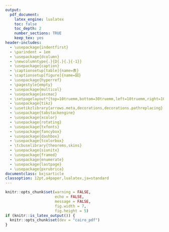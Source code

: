 ```yaml
---
output:
  pdf_document:
    latex_engine: lualatex
    toc: false
    toc_depth: 2
    number_sections: TRUE
    keep_tex: yes
header-includes:
  - \usepackage{indentfirst}
  - \parindent = 1em
  - \usepackage{dcolumn}
  - \newcolumntype{.}{D{.}{.}{-1}}
  - \usepackage{caption}
  - \captionsetup[table]{name=表}
  - \captionsetup[figure]{name=図}
  - \usepackage{hyperref}
  - \pagestyle{empty}
  - \usepackage{multicol}
  - \usepackage{ascmac}
  - \setpagelayout*{top=10truemm,bottom=30truemm,left=10truemm,right=10truemm}
  - \usepackage{tikz}
  - \usetikzlibrary{arrows.meta,decorations,decorations.pathreplacing}
  - \usepackage{tabstackengine}
  - \usepackage{xcolor}
  - \usepackage{rotating}
  - \usepackage{txfonts}
  - \usepackage{fancybox}
  - \usepackage{dashbox}
  - \usepackage{tcolorbox}
  - \tcbuselibrary{theorems,skins}
  - \usepackage{siunitx}
  - \usepackage{framed}
  - \usepackage{enumerate}
  - \usepackage{lastpage}
  - \usepackage{pxrubrica}
documentclass: bxjsarticle
classoption: 12pt,a4paper,lualatex,ja=standard
---
```


```r
knitr::opts_chunk$set(warning = FALSE, 
                      echo = FALSE, 
                      message = FALSE,
                      fig.width = 7,
                      fig.height = 5)
if (knitr::is_latex_output()) {
  knitr::opts_chunk$set(dev = "cairo_pdf")
}
```

\renewcommand{\thefootnote}{}
\newcounter{kaunta}
\renewcommand{\thekaunta}{\arabic{kaunta}}
\newcommand{\kaunta}{\refstepcounter{kaunta}%
\thekaunta}
\def\question{\noindent\fbox{\large\makebox[1em]{\text{\kaunta}}} \hspace{1pt}}
\newcounter{skaunta}
\renewcommand{\theskaunta}{\arabic{skaunta}}
\newcommand{\skaunta}{\refstepcounter{skaunta}%
\theskaunta}
\def\squestion{(\text{\skaunta})\hspace{2.5pt}}
\newcommand{\maru}[1]{\raise0.2ex\hbox{\textcircled{\scriptsize{#1}}}}
\newcommand{\jsim}{\mathrel{\text{∽}}}
\newcommand{\jpara}{/\!/}

\newcounter{kcounter}
\setcounter{kcounter}{0}
\newcommand{\kana}{\refstepcounter{kcounter}\ifthenelse{\value{kcounter}=1}{ア}{\ifthenelse{\value{kcounter}=2}{イ}{\ifthenelse{\value{kcounter}=3}{ウ}{\ifthenelse{\value{kcounter}=4}{エ}{\ifthenelse{\value{kcounter}=5}{オ} {\ifthenelse{\value{kcounter}=6}{カ}{\ifthenelse{\value{kcounter}=7}{キ}{\ifthenelse{\value{kcounter}=8}{ク}{\ifthenelse{\value{kcounter}=9}{ケ}{\ifthenelse{\value{kcounter}=10}{コ}{\ifthenelse{\value{kcounter}=11}{サ}{\ifthenelse{\value{kcounter}=12}{シ}{\ifthenelse{\value{kcounter}=13}{ス}{\ifthenelse{\value{kcounter}=14}{セ}{\ifthenelse{\value{kcounter}=15}{ソ}{\ifthenelse{\value{kcounter}=16}{タ}{\ifthenelse{\value{kcounter}=17}{チ}{\ifthenelse{\value{kcounter}=18}{ツ}{\ifthenelse{\value{kcounter}=19}{テ}{\ifthenelse{\value{kcounter}=20}{ト}{\ifthenelse{\value{kcounter}=21}{ナ}{\ifthenelse{\value{kcounter}=22}{二}{\ifthenelse{\value{kcounter}=23}{ヌ}{\ifthenelse{\value{kcounter}=24}{ネ}{\ifthenelse{\value{kcounter}=25}{ノ}{\ifthenelse{\value{kcounter}=26}{ハ}{\ifthenelse{\value{kcounter}=27}{ヒ}{\ifthenelse{\value{kcounter}=28}{フ}{\ifthenelse{\value{kcounter}=29}{ヘ}{\ifthenelse{\value{kcounter}=30}{ホ}{\ifthenelse{\value{kcounter}=31}{マ}{\ifthenelse{\value{kcounter}=32}{ミ}{\ifthenelse{\value{kcounter}=33}{ム}{\ifthenelse{\value{kcounter}=34}{メ}{\ifthenelse{\value{kcounter}=35}{モ}{\ifthenelse{\value{kcounter}=36}{ヤ}{\ifthenelse{\value{kcounter}=37}{ユ}{\ifthenelse{\value{kcounter}=38}{ヨ}{\ifthenelse{\value{kcounter}=39}{ラ}{\ifthenelse{\value{kcounter}=40}{リ}{\ifthenelse{\value{kcounter}=41}{ル}{\ifthenelse{\value{kcounter}=42}{レ}{\ifthenelse{\value{kcounter}=43}{ロ}{\ifthenelse{\value{kcounter}=44}{ワ}{・}}}}}}}}}}}}}}}}}}}}}}}}}}}}}}}}}}}}}}}}}}}}}

\newcommand{\kuran}[1]{\framebox[1.5cm][c]{\maru{#1}}}

\newcommand{\haiten}[1]{%
\begin{flushright}%
\footnotesize{＜#1＞}%
\end{flushright}%
}

\newgeometry{top=10truemm,bottom=10truemm,left=20truemm,right=20truemm}

\thispagestyle{empty}
\begin{center}
\phantom{empty}

\vspace{60truemm}

\hspace{4em} {\HUGE\gtfamily\bfseries \ruby[g]{数}{すう}\hspace{2em}\ruby[g]{学}{がく}}\hspace{1em}{\large \gtfamily \bfseries （$\mathbf{1}$\ruby[g]{年}{ねん}）}\\
\vspace{84truemm}

{\large\gtfamily\bfseries \ruby[g]{注}{ちゅう}\hspace{5em}\ruby[g]{意}{い}}

\end{center}

\centering
\begin{framed}
\begin{flushleft}
\begin{enumerate}[\Large \gtfamily 1]
  \item {\large 「\ruby[g]{開始}{かいし}」の\ruby[g]{合図}{あいず}があるまでは,\ruby[g]{開}{ひら}いてはいけません。}

  \item {\large \ruby[g]{問題}{もんだい}は\pageref{LastPage}ページまであります。}

  \item {\large 「\ruby[g]{開始}{かいし}」の\ruby[g]{合図}{あいず}があったら,まず,\ruby[g]{問題用紙}{もんだいようし}・\ruby[g]{解答用紙}{かいとうようし}に,\ruby[g]{組}{くみ}・\ruby[g]{番号}{ばんごう}と\ruby[g]{名前}{なまえ}などを\ruby[g]{書}{か}きなさい。}

  \item {\large \ruby[g]{答}{こた}えは,すべて\ruby[g]{解答用紙}{かいとうようし}に\ruby[g]{書}{か}きなさい。また、\ruby[g]{所定}{しょてい}の\ruby[g]{欄}{らん}に\ruby[g]{濃}{こ}くはっきりと\ruby[g]{書}{か}きなさい。}

  \item {\large 「\ruby[g]{終了}{しゅうりょう}」の\ruby[g]{合図}{あいず}で,すぐ\ruby[g]{鉛筆}{えんぴつ}をおき,\ruby[g]{解答用紙}{かいとうようし}を\ruby[g]{裏返}{うらがえ}しにしなさい。}
\end{enumerate}
\end{flushleft}
\end{framed}

\vspace{14mm}

\begin{center}
{\large \underline{\hspace{30mm}\ruby[g]{組}{くみ} \hspace{30mm}\ruby[g]{番}{ばん} \hspace{15mm} \ruby[g]{名前}{なまえ} \hspace{60mm}}}
\end{center}

\pagestyle{plain}
\pagenumbering{arabic}
\begin{flushleft}

\question \ruby[g]{次}{つぎ}の\ruby[g]{空欄}{くうらん}にあてはまる\ruby[g]{語句}{ごく}を\ruby[g]{下}{した}の\ruby[g]{語群}{ごぐん}から\ruby[g]{選}{えら}びなさい。

\haiten{知・技$2 \times 12$点}

  いろいろな\ruby[g]{値}{あたい}をとる\ruby[g]{文字}{もじ}のことを\kuran{ア}という。\kuran{ア}のとりうる\ruby[g]{値}{あたい}の\ruby[g]{範囲}{はんい}を、その\kuran{ア}の\kuran{イ}という。ある\kuran{ア}$x, \, y$があって、\kuran{ア}$x$の\ruby[g]{値}{あたい}を\ruby[g]{決}{き}めると、それにともなって\kuran{ア}$y$の\ruby[g]{値}{あたい}もただ1つ\ruby[g]{決}{き}まるとき、$y$は$x$の\kuran{ウ}であるという。

\begin{multicols}{2}
\ruby[g]{負}{ふ}の\ruby[g]{数}{すう}も\ruby[g]{含}{ふく}めてグラフをかくには、\ruby[g]{右}{みぎ}の\ruby[g]{図}{ず}のような、それぞれの\ruby[g]{原点}{げんてん}で\ruby[g]{直角}{ちょっかく}に\ruby[g]{交}{まじ}わっている2つの\ruby[g]{数直線}{すうちょくせん}を\ruby[g]{考}{かんが}えればよい。このような\ruby[g]{図}{ず}で、\ruby[g]{横}{よこ}の\ruby[g]{数直線}{すうちょくせん}を\kuran{エ}、または、\ruby[g]{横軸}{よこじく}、\ruby[g]{縦}{たて}の\ruby[g]{数直線}{すうちょくせん}を\kuran{オ}、または、\ruby[g]{縦軸}{たてじく}という。\ruby[g]{横軸}{よこじく}と\ruby[g]{縦軸}{たてじく}を\ruby[g]{合}{あ}わせて\kuran{カ}、その\ruby[g]{交点}{こうてん}Oを\kuran{キ}という。

\columnbreak

\begin{tikzpicture}[scale=0.4]
\draw[help lines] (-6,-6) grid (6,6);
\draw[thick](-6,0) -- (6,0)node[right]{$x$};
\draw[thick](0,-6) -- (0,6)node[above]{$y$};
\draw(0,0) node[below left]{O};
\foreach \x in {-4, -2, 2, 4} \draw ({\x},0) node[below]{$\x$};
\foreach \y in {-4, -2, 2, 4} \draw (0,{\y}) node[right]{$\y$};
\end{tikzpicture}

\end{multicols}

$y$が$x$の\kuran{ウ}で、\ruby[g]{次}{つぎ}のような\ruby[g]{式}{しき}で\ruby[g]{表}{あらわ}されるとき、$y$は$x$に\kuran{ク}するという。

$$
y = ax
$$

\ruby[g]{一定}{いってい}の\ruby[g]{数}{すう}やそれを\ruby[g]{表}{あらわ}す\ruby[g]{文字}{もじ}を\ruby[g]{定数}{ていすう}といい、\ruby[g]{上}{うえ}の\ruby[g]{式}{しき}のなかの\ruby[g]{文字}{もじ}$a$は\ruby[g]{定数}{ていすう}であり、\kuran{ケ}という。$y$が$x$に\kuran{ク}し、$x \neq 0$のとき、$\dfrac{y}{x}$の\ruby[g]{値}{あたい}は\ruby[g]{一定}{いってい}で、\kuran{ケ}に\ruby[g]{等}{ひと}しい。

\kuran{ク}のグラフは\ruby[g]{原点}{げんてん}を\ruby[g]{通}{とお}る\kuran{コ}となる。

また、$y$が$x$の\kuran{ウ}で、\ruby[g]{次}{つぎ}のような\ruby[g]{式}{しき}で\ruby[g]{表}{あらわ}されるとき、$y$は$x$に\kuran{サ}するという。

$$
y = \dfrac{a}{x}
$$
\kuran{サ}についても、\ruby[g]{定数}{ていすう}$a$を\kuran{ケ}という。$y$が$x$に\kuran{サ}するとき、$x$と$y$の\ruby[g]{積}{せき}$xy$は\ruby[g]{一定}{いってい}で、\kuran{ケ}に\ruby[g]{等}{ひと}しい。

\kuran{サ}のグラフはなめらかな2つの\ruby[g]{曲線}{きょくせん}になり、\kuran{シ}とよばれる。このグラフは\ruby[g]{縦軸}{たてじく}、\ruby[g]{横軸}{よこじく}と\ruby[g]{交}{まじ}わらない。

\begin{itembox}[l]{語群}
\ruby[g]{係数}{けいすう}\hspace{1.5em}\ruby[g]{項}{こう}\hspace{1.5em}\ruby[g]{原点}{げんてん}\hspace{1.5em}\ruby[g]{比例}{ひれい}\hspace{1.5em}\ruby[g]{凡例}{はんれい}\hspace{1.5em}\ruby[g]{変数}{へんすう}\hspace{1.5em}\ruby[g]{定数}{ていすう}\hspace{1.5em}\ruby[g]{反比例}{はんぴれい}\hspace{1.5em}\ruby[g]{関数}{かんすう}\hspace{1.5em}\ruby[g]{間数}{かんすう}\hspace{1.5em}$v$\ruby[g]{軸}{じく}\hspace{1.5em}$x$\ruby[g]{軸}{じく}\hspace{1.5em}$y$\ruby[g]{軸}{じく}\hspace{1.5em} $z$\ruby[g]{軸}{じく}\hspace{1.5em}\ruby[g]{変域}{へんいき}\hspace{1.5em}\ruby[g]{凡例定数}{はんれいていすう}\hspace{1.5em}\ruby[g]{比例定数}{ひれいていすう}\hspace{1.5em}\ruby[g]{曲線}{きょくせん}\hspace{1.5em}\ruby[g]{半直線}{はんちょくせん}\hspace{1.5em}\ruby[g]{線分}{せんぶん}\hspace{1.5em}\ruby[g]{直線}{ちょくせん}\hspace{1.5em}\ruby[g]{二曲線}{にきょくせん}\hspace{1.5em}\ruby[g]{双曲線}{そうきょくせん}\hspace{1.5em}\ruby[g]{縦軸}{たてじく}\hspace{1.5em}\ruby[g]{横軸}{よこじく}\hspace{1.5em}\ruby[g]{絶対値}{ぜったいち}\hspace{1.5em}\ruby[g]{座標軸}{ざひょうじく}
\end{itembox}



\newpage

\question \ruby[g]{次}{つぎ}のような$x$と$y$の\ruby[g]{関係}{かんけい}について、$y$は$x$の\ruby[g]{関数}{かんすう}であるものを\ruby[g]{選}{えら}びなさい。

\haiten{知・技2点}

ア\hspace{1em} $x$\ruby[g]{歳}{さい}の\ruby[g]{人}{ひと}の\ruby[g]{体重}{たいじゅう}は$y\si{kg}$である。

イ\hspace{1em} \ruby[g]{半径}{はんけい}が$x \si{cm}$の\ruby[g]{円}{えん}の\ruby[g]{面積}{めんせき}を$y \si{cm}^2$とする。

ウ\hspace{1em} \ruby[g]{縦}{たて}の\ruby[g]{長}{なが}さが$x \si{cm}$の\ruby[g]{長方形}{ちょうほうけい}の\ruby[g]{面積}{めんせき}を$y \si{cm}^2$とする。

\vfill

\question \ruby[g]{変数}{へんすう}$x$が\ruby[g]{次}{つぎ}の\ruby[g]{値}{あたい}の\ruby[g]{範囲}{はんい}をとるとき、$x$の\ruby[g]{変域}{へんいき}を\ruby[g]{不等号}{ふとうごう}を\ruby[g]{使}{つか}って\ruby[g]{表}{あらわ}しなさい。

\haiten{知・技$2\times4$点}

\squestion 1より\ruby[g]{大}{おお}きく、4\ruby[g]{以下}{いか}

\squestion 2\ruby[g]{未満}{みまん}

\squestion $-3$より\ruby[g]{大}{おお}きい

\squestion $-1$\ruby[g]{以上}{いじょう}$3$\ruby[g]{以下}{いか}

\setcounter{skaunta}{0}

\vfill

\begin{multicols}{2}
\question \ruby[g]{右}{みぎ}の\ruby[g]{図}{ず}で、\ruby[g]{点}{てん}A, B, C, Dの\ruby[g]{座標}{ざひょう}を\ruby[g]{答}{こた}えなさい。また、\ruby[g]{次}{つぎ}の\ruby[g]{点}{てん}E, F, Gを\ruby[g]{解答欄}{かいとうらん}に\ruby[g]{示}{しめ}しなさい。

\haiten{知・技$2\times7$点}

E$(5, \, 4)$ 

F$(3, \, 0)$

G$(-3, \, 2)$

\columnbreak

\begin{tikzpicture}[scale=0.55]
\draw[help lines] (-6,-6) grid (6,6);
\draw[thick](-6,0) -- (6,0)node[right]{$x$};
\draw[thick](0,-6) -- (0,6)node[above]{$y$};
\draw (0,0) node[below left]{O};
\foreach \x in {-4, -2, 2, 4} \draw ({\x},0) node[below]{$\x$};
\foreach \y in {-4, -2, 2, 4} \draw (0,{\y}) node[right]{$\y$};
\fill (2, 4) circle[radius=5pt] node[above right]{A};
\fill (3, -3) circle[radius=5pt] node[below right]{B};
\fill (-4, 0) circle[radius=5pt] node[above left]{C};
\fill (-2, -5) circle[radius=5pt] node[below left]{D};
\end{tikzpicture}

\end{multicols}

\vfill

\newpage

\question \ruby[g]{次}{つぎ}のア〜ウについて、$y$が$x$に\ruby[g]{比例}{ひれい}するものと、\ruby[g]{反比例}{はんぴれい}するものを\ruby[g]{選}{えら}び、\ruby[g]{記号}{きごう}で\ruby[g]{答}{こた}えなさい。また、\ruby[g]{式}{しき}も\ruby[g]{答}{こた}えなさい。

\haiten{知・技6点}

ア\hspace{1em}100kmの\ruby[g]{道}{みち}のりを\ruby[g]{時速}{じそく}$x$kmで\ruby[g]{走}{はし}ると、$y$\ruby[g]{時間}{じかん}かかる。

イ\hspace{1em}200ページの\ruby[g]{本}{ほん}を$x$ページ\ruby[g]{読}{よ}んだときの\ruby[g]{残}{のこ}りのページ\ruby[g]{数}{すう}は$y$ページである。

ウ\hspace{1em}\ruby[g]{底辺}{ていへん}が4cm、\ruby[g]{高}{たか}さが$x$cmの\ruby[g]{三角形}{さんかくけい}の\ruby[g]{面積}{めんせき}は$y$$\si{cm}^2$である。

\vfill

\question $y$は$x$に\ruby[g]{比例}{ひれい}し、$x = 3$のとき、$y = -9$です。このとき、\ruby[g]{次}{つぎ}の\ruby[g]{問}{とい}に\ruby[g]{答}{こた}えなさい。

\haiten{知・技(1),(3),(4)2点、(2)4点}

\squestion $y$を$x$の\ruby[g]{式}{しき}で\ruby[g]{表}{あらわ}しなさい。

\squestion \ruby[g]{次}{つぎ}の\ruby[g]{表}{ひょう}を\ruby[g]{完成}{かんせい}させなさい。
\begin{center}
\begin{tabular}{c|ccccccc}
\hline
$x$ & $\cdots$ & $-4$ & $0$ & $4$ & $\cdots$ & $12$ & $\cdots$ \\
\hline
$y$ & $\cdots$ &  &  &  & $\cdots$ & & $\cdots$ \\
\hline
\end{tabular}
\end{center}


\squestion $x = 2$のときの$y$の\ruby[g]{値}{あたい}を\ruby[g]{求}{もと}めなさい。

\squestion $x$の\ruby[g]{値}{あたい}が\ruby[g]{増加}{ぞうか}すると、$y$の\ruby[g]{値}{あたい}は\ruby[g]{増加}{ぞうか}しますか、それとも\ruby[g]{減少}{げんしょう}しますか。

\setcounter{skaunta}{0}

\vfill

\question $y$は$x$に\ruby[g]{反比例}{はんぴれい}し、$x = 4$のとき、$y = 6$です。このとき、\ruby[g]{次}{つぎ}の\ruby[g]{問}{とい}に\ruby[g]{答}{こた}えなさい。

\haiten{知・技(1),(3),(4)2点、(2)4点}

\squestion $y$を$x$の\ruby[g]{式}{しき}で\ruby[g]{表}{あらわ}しなさい。

\squestion \ruby[g]{次}{つぎ}の\ruby[g]{表}{ひょう}を\ruby[g]{完成}{かんせい}させなさい。

\begin{center}
\begin{tabular}{c|ccccccc}
\hline
$x$ & $\cdots$ & $-4$ & $0$ & $4$ & $\cdots$ & $12$ & $\cdots$ \\
\hline
$y$ & $\cdots$ &  & $\times$ &  & $\cdots$ & & $\cdots$ \\
\hline
\end{tabular}
\end{center}

\squestion $x = -3$のときの$y$の\ruby[g]{値}{あたい}を\ruby[g]{求}{もと}めなさい。

\squestion $x$の\ruby[g]{変域}{へんいき}が\ruby[g]{正}{せい}のとき、$x$の\ruby[g]{値}{あたい}が\ruby[g]{増加}{ぞうか}すると、$y$の\ruby[g]{値}{あたい}は\ruby[g]{増加}{ぞうか}しますか、それとも\ruby[g]{減少}{げんしょう}しますか。

\vfill

\newpage

\setcounter{skaunta}{0}
\begin{multicols}{2}
\question \ruby[g]{次}{つぎ}の\ruby[g]{問}{とい}に\ruby[g]{答}{こた}えなさい。

\haiten{知・技(1)2点、(2),(3)4点}

\squestion \ruby[g]{右}{みぎ}の\ruby[g]{図}{ず}の\ruby[g]{点}{てん}Aの\ruby[g]{座標}{ざひょう}を\ruby[g]{求}{もと}めなさい。

\squestion $y = 2x$のグラフをかきなさい。

\squestion グラフが\ruby[g]{右}{みぎ}の\ruby[g]{図}{ず}の\ruby[g]{双曲線}{そうきょくせん}になる\ruby[g]{反比例}{はんぴれい}の\ruby[g]{式}{しき}を\ruby[g]{求}{もと}めなさい。

\columnbreak

\begin{tikzpicture}[scale=0.55]
\draw[help lines] (-6,-6) grid (6,6);
\draw[thick](-6,0) -- (6,0)node[right]{$x$};
\draw[thick](0,-6) -- (0,6)node[above]{$y$};
\draw(0,0) node[below left]{O};
\foreach \x in {-4, -2, 2, 4} \draw ({\x},0) node[below]{$\x$};
\foreach \y in {-4, -2, 2, 4} \draw (0,{\y}) node[right]{$\y$};
\fill (-5,4) circle[radius=5pt] node[above left]{A};
\begin{scope}\clip(-6,-6) rectangle (6,6);
\draw [samples=100, smooth, thick, domain=-6:6] plot(\x, {6/\x});
\end{scope}
\end{tikzpicture}

\end{multicols}

\vfill

\question \ruby[g]{同}{おな}じ\ruby[g]{種類}{しゅるい}のクリップがあります。クリップ\ruby[g]{全体}{ぜんたい}の\ruby[g]{重}{おも}さは$120\si{g}$でした。そのうち、12\ruby[g]{個}{こ}を\ruby[g]{取}{と}り\ruby[g]{出}{だ}してその\ruby[g]{重}{おも}さをはかったら$18\si{g}$ありました。クリップは\ruby[g]{全部}{ぜんぶ}で\ruby[g]{何個}{なんこ}ありますか。

\haiten{知・技2点}

\vfill

\newpage

\question ある\ruby[g]{車}{くるま}いすマラソンで、もっとも\ruby[g]{速}{はや}い\ruby[g]{選手}{せんしゅ}は\ruby[g]{分速}{ふんそく}$300\si{m}$、もっとも\ruby[g]{遅}{おそ}い\ruby[g]{選手}{せんしゅ}は\ruby[g]{分速}{ふんそく}$120\si{m}$で\ruby[g]{走}{はし}ります。\ruby[g]{下}{した}の\ruby[g]{図}{ず}は\ruby[g]{横軸}{よこじく}に\ruby[g]{時間}{じかん}、\ruby[g]{縦軸}{たてじく}に\ruby[g]{距離}{きょり}をとって、もっとも\ruby[g]{速}{はや}い\ruby[g]{選手}{せんしゅ}ともっとも\ruby[g]{遅}{おそ}い\ruby[g]{選手}{せんしゅ}の\ruby[g]{時間}{じかん}と\ruby[g]{進}{すす}んだ\ruby[g]{距離}{きょり}をグラフにしたものです。

スタートしてから$6\si{km}$の\ruby[g]{地点}{ちてん}で\ruby[g]{応援}{おうえん}するとき、\ruby[g]{先頭}{せんとう}の\ruby[g]{選手}{せんしゅ}が\ruby[g]{通過}{つうか}してから\ruby[g]{何分後}{なんふんご}に、\ruby[g]{最後}{さいご}の\ruby[g]{選手}{せんしゅ}が\ruby[g]{通過}{つうか}するでしょうか。また、なぜその\ruby[g]{答}{こた}えになったのかをグラフを\ruby[g]{使}{つか}って\ruby[g]{説明}{せつめい}しなさい。ただし、\ruby[g]{選手}{せんしゅ}は\ruby[g]{一定}{いってい}の\ruby[g]{速}{はや}さで\ruby[g]{進}{すす}むものとする。

\haiten{知・技6点}

\begin{center}
\begin{tikzpicture}[scale=0.5]
\draw[help lines] (0,0) grid (20,20);
\draw[thick](0,0) -- (20,0)node[below right]{$x\mbox{（分）}$};
\draw[thick](0,0) -- (0,20)node[above left]{$y(\si{m})$};
\draw(0,0) node[below left]{$0$};
\foreach \x in {1, 2, ..., 10} \draw ({2*\x},0) node[below]{$\x 0$};
\foreach \y in {1, 2, ..., 10} \draw (0,{2*\y}) node[left]{$\y 000$};
\draw ({20/3},20) node[above]{\ruby[g]{先頭}{せんとう}の\ruby[g]{選手}{せんしゅ}};
\draw ({100/7},20) node[above]{\ruby[g]{最後}{さいご}の\ruby[g]{選手}{せんしゅ}};
\begin{scope}\clip(0,0) rectangle (20,20);
\draw[thick, domain=0:20] plot(\x, {3*\x});
\draw[thick, domain=0:20] plot(\x, {7*\x/5});
\end{scope}
\end{tikzpicture}

\end{center}

\setcounter{skaunta}{0}

\newpage

\question \ruby[g]{科学}{かがく}クラブでは、\ruby[g]{文化祭}{ぶんかさい}でスライム\ruby[g]{作}{つく}りのイベントを\ruby[g]{行}{おこな}います。

\haiten{思・判・表(1)3点、(2)5点}

\begin{framed}
【スライムの\ruby[g]{作}{づく}り\ruby[g]{方}{かた}1\ruby[g]{人分}{りぶん}の\ruby[g]{材料}{ざいりょう}】

$\maru{1}$\hspace{1em}\ruby[g]{大}{おお}きめの\ruby[g]{容器}{ようき}に、ぬるま\ruby[g]{湯}{ゆ}$100\si{ml}$とホウ\ruby[g]{砂}{さ}$4\si{g}$を\ruby[g]{入}{い}れてよくかき\ruby[g]{混}{ま}ぜる。

$\maru{2}$\hspace{1em}$\maru{1}$の\ruby[g]{容器}{ようき}に「のり」を$80\si{ml}$を\ruby[g]{加}{くわ}えて\ruby[g]{混}{ま}ぜる。

$\maru{3}$\hspace{1em}$\maru{2}$の\ruby[g]{液体}{えきたい}をかき\ruby[g]{混}{ま}ぜると、「のり」がだんだんとかたくなってくる。
\end{framed}

\squestion \ruby[g]{必要}{ひつよう}な\ruby[g]{材料}{ざいりょう}を\ruby[g]{準備}{じゅんび}するとき、\ruby[g]{参加人数}{さんかにんずう}と\ruby[g]{必要}{ひつよう}な\ruby[g]{材料}{ざいりょう}の\ruby[g]{量}{りょう}について、「\ruby[g]{参加人数}{さんかにんずう}を\ruby[g]{決}{き}めると、それにともなって\ruby[g]{必要}{ひつよう}な\ruby[g]{材料}{ざいりょう}の\ruby[g]{量}{りょう}がただ1つ\ruby[g]{決}{き}まる」という\ruby[g]{関係}{かんけい}があります。

\hspace*{2em}\ruby[g]{下線部}{かせんぶ}を、\ruby[g]{次}{つぎ}のように\ruby[g]{表}{あらわ}すとき、\fbox{\phantom{あああ}}に\ruby[g]{当}{あ}てはまる\ruby[g]{言葉}{ことば}を\ruby[g]{書}{か}きなさい。

\begin{center}
\fbox{\phantom{材料の量}}は\fbox{\phantom{参加人数}}の\ruby[g]{関数}{かんすう}である。
\end{center}

\vfill

\squestion 30\ruby[g]{人分}{にんぶん}の\ruby[g]{材料}{ざいりょう}として、「のり」を$2400\si{ml}$\ruby[g]{用意}{ようい}しました。\ruby[g]{参加}{さんか}した\ruby[g]{人数}{にんずう}で「のり」を\ruby[g]{等分}{とうぶん}して\ruby[g]{使}{つか}い\ruby[g]{切}{き}るとき、1\ruby[g]{人分}{りぶん}の「のり」の\ruby[g]{量}{りょう}と、\ruby[g]{人数}{にんずう}は\ruby[g]{次}{つぎ}のような\ruby[g]{関係}{かんけい}になります。

\begin{center}
\begin{framed}
（1\ruby[g]{人分}{りぶん}の「のり」の\ruby[g]{量}{りょう}）$=$ $2400 \div$（\ruby[g]{人数}{にんずう}） 
\end{framed}
\end{center}


\hspace*{1em} イベント\ruby[g]{当日}{とうじつ}、40\ruby[g]{人}{にん}が\ruby[g]{参加}{さんか}することになりました。\ruby[g]{人数}{にんずう}が$\dfrac{4}{3}$\ruby[g]{倍}{ばい}になっていることから、\ruby[g]{当日}{とうじつ}の1\ruby[g]{人分}{りぶん}の「のり」の\ruby[g]{量}{りょう}は、$80\si{ml}$を\ruby[g]{何倍}{なんばい}すればよいかを\ruby[g]{考}{かんが}えます。\ruby[g]{何倍}{なんばい}すればよいかを、\ruby[g]{次}{つぎ}のア、イの\ruby[g]{中}{なか}から1つ\ruby[g]{選}{えら}び、\ruby[g]{記号}{きごう}で\ruby[g]{答}{こた}えなさい。また、その\ruby[g]{理由}{りゆう}を\ruby[g]{下}{した}の\ruby[g]{言葉}{ことば}のうちどれかを\ruby[g]{使}{つか}って\ruby[g]{説明}{せつめい}しなさい。

\begin{center}
\begin{framed}
\hspace{3em} \ruby[g]{関数}{かんすう} \hspace{3em} \ruby[g]{比例}{ひれい} \hspace{3em} \ruby[g]{反比例}{はんぴれい} \hspace{3em}
\end{framed}
\end{center}

\hspace*{1em} ア \hspace{1em} 1\ruby[g]{人分}{りぶん}の「のり」の\ruby[g]{量}{りょう}を$\dfrac{4}{3}$\ruby[g]{倍}{ばい}にする。

\hspace*{1em} イ \hspace{1em} 1\ruby[g]{人分}{りぶん}の「のり」の\ruby[g]{量}{りょう}を$\dfrac{3}{4}$\ruby[g]{倍}{ばい}にする。

\vfill

\end{flushleft}





























